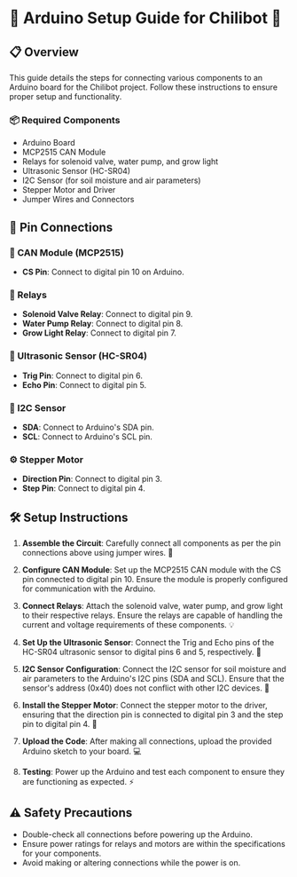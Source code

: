 # 🤖 Arduino Setup Guide for Chilibot 🌱

## 📋 Overview
This guide details the steps for connecting various components to an Arduino board for the Chilibot project. Follow these instructions to ensure proper setup and functionality.

### 📦 Required Components
- Arduino Board
- MCP2515 CAN Module
- Relays for solenoid valve, water pump, and grow light
- Ultrasonic Sensor (HC-SR04)
- I2C Sensor (for soil moisture and air parameters)
- Stepper Motor and Driver
- Jumper Wires and Connectors

## 🔌 Pin Connections

### 📡 CAN Module (MCP2515)
- **CS Pin**: Connect to digital pin 10 on Arduino.

### 🔧 Relays
- **Solenoid Valve Relay**: Connect to digital pin 9.
- **Water Pump Relay**: Connect to digital pin 8.
- **Grow Light Relay**: Connect to digital pin 7.

### 🚦 Ultrasonic Sensor (HC-SR04)
- **Trig Pin**: Connect to digital pin 6.
- **Echo Pin**: Connect to digital pin 5.

### 🌿 I2C Sensor
- **SDA**: Connect to Arduino's SDA pin.
- **SCL**: Connect to Arduino's SCL pin.

### ⚙️ Stepper Motor
- **Direction Pin**: Connect to digital pin 3.
- **Step Pin**: Connect to digital pin 4.

## 🛠️ Setup Instructions

1. **Assemble the Circuit**: Carefully connect all components as per the pin connections above using jumper wires. 🔌

2. **Configure CAN Module**: Set up the MCP2515 CAN module with the CS pin connected to digital pin 10. Ensure the module is properly configured for communication with the Arduino.

3. **Connect Relays**: Attach the solenoid valve, water pump, and grow light to their respective relays. Ensure the relays are capable of handling the current and voltage requirements of these components. 💡

4. **Set Up the Ultrasonic Sensor**: Connect the Trig and Echo pins of the HC-SR04 ultrasonic sensor to digital pins 6 and 5, respectively. 📡

5. **I2C Sensor Configuration**: Connect the I2C sensor for soil moisture and air parameters to the Arduino's I2C pins (SDA and SCL). Ensure that the sensor's address (0x40) does not conflict with other I2C devices. 🌿

6. **Install the Stepper Motor**: Connect the stepper motor to the driver, ensuring that the direction pin is connected to digital pin 3 and the step pin to digital pin 4. 🚗

7. **Upload the Code**: After making all connections, upload the provided Arduino sketch to your board. 💻

8. **Testing**: Power up the Arduino and test each component to ensure they are functioning as expected. ⚡

## ⚠️ Safety Precautions
- Double-check all connections before powering up the Arduino.
- Ensure power ratings for relays and motors are within the specifications for your components.
- Avoid making or altering connections while the power is on.
